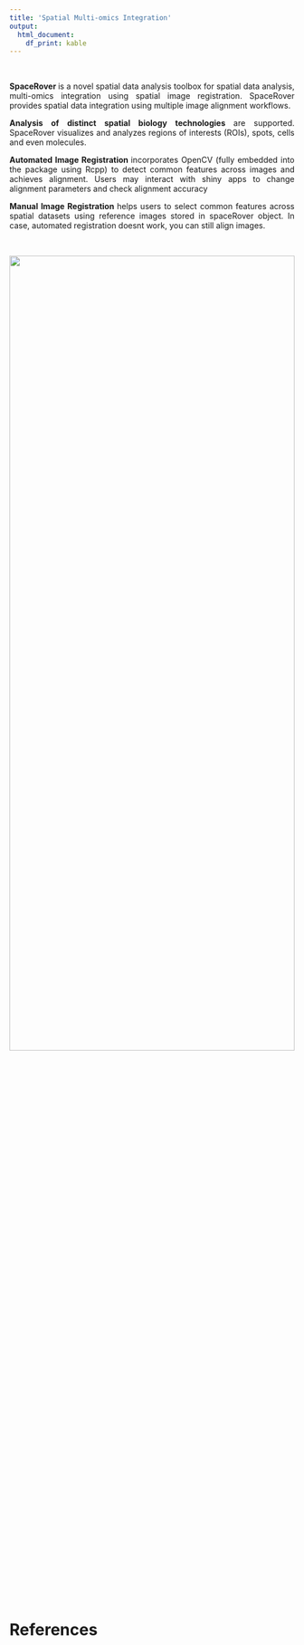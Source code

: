 ```yaml
---
title: 'Spatial Multi-omics Integration'
output:
  html_document:
    df_print: kable
---
```


<br>

<p style="text-align: justify">
<strong> SpaceRover </strong> is a novel spatial data analysis toolbox for spatial data analysis, multi-omics integration using spatial image registration. SpaceRover provides spatial data integration using multiple image alignment workflows.  
</p>

<p style="text-align: justify">
<strong> Analysis of distinct spatial biology technologies </strong> are supported. SpaceRover visualizes and analyzes regions of interests (ROIs), spots, cells and even molecules. 
</p>

<p style="text-align: justify">
<strong> Automated Image Registration </strong> incorporates OpenCV (fully embedded into the package using Rcpp) to detect common features across images and achieves alignment. Users may interact with shiny apps to change alignment parameters and check alignment accuracy
</p>

<p style="text-align: justify">
<strong> Manual Image Registration </strong> helps users to select common features across spatial datasets using reference images stored in spaceRover object. In case, automated registration doesnt work, you can still align images.
</p>

<br>

<!-- <table> -->
<!-- <tbody> -->
<!-- <tr> -->
<!--   <td style = "width: 100%; text-align: center"> -->
<!--     <img width="100%" height="60%" src="image/spacerover.png" class="center"> -->
<!--   </td> -->
<!-- </tr> -->
<!-- </tbody> -->
<!-- </table> -->

<tr>
  <td><img width="100%" height="60%" src="image/spacerover.png" class="center"></td>
</tr>

<br>

# References


